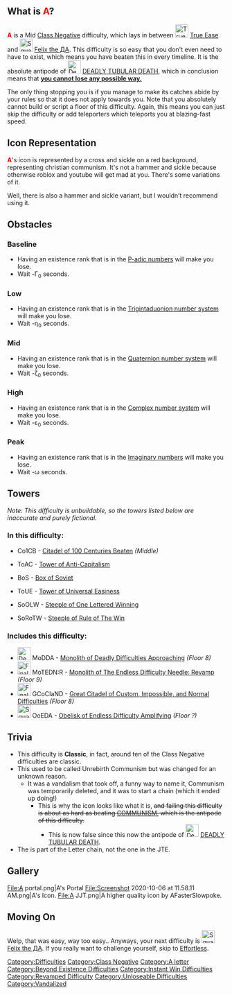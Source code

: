 {{NoticeScrollboxNew|Notices={{Classic}}{{Unloseable Difficulty}}}}{{NewDifficultyInfobox|title1=<span style="color:red">'''A'''</span>|image1=<gallery>
Screenshot 2020-10-06 at 11.58.11 AM.png|Current
Aaaa.png|Alternate
A JJT.png|Alternate 2
</gallery>|caption1=A's icon, represented by a hammer and sickle.|class=[[:Category:Class Negative|Class Negative]]|type=*[[:Category:Classic Difficulty|Classic Difficulty]]|previous=[[File:True Ease (New).webp|30x30px]] [[True Ease]]|next=[[File:Square Felix The AA.png|30px]] [[Felix the ДА]]|class_range=[[:Category:Class Negative|Middle Class Negative]]|difficulty_range=Baseline.|decal_id=Official: [https://create.roblox.com/store/asset/7690507746/A-difficulty?pageNumber=1&pagePosition=6&keyword=A+difficulty 7690507746]|creator(s)=* [[User:TheBlake12|TheBlake12]]
** [[User:Rarezites|Rarezites]] (Revamper)|date_added=6th of October, 2020|revamp_date=13th of August, 2022|sub_difficulty(ies)=None.|official_music(s)=''Pure silence.''|rating=-10<sup>10<sup>10<sup>1,000,000</sup></sup></sup>}}

==What is <span style="color:red">'''A'''</span>?==
<span style="color:red">'''A'''</span> is a Mid [[:Category:Class Negative|Class Negative]] difficulty, which lays in between [[File:True Ease (New).webp|30x30px]] [[True Ease]] and  [[File:Square Felix The AA.png|frameless|30x30px]] [[Felix the ДА]]. This difficulty is so easy that you don't even need to have to exist, which means you have beaten this in every timeline. It is the absolute antipode of [[File:Deadly Tubular Death Icon.gif|30x30px]] [[DEADLY TUBULAR DEATH]], which in conclusion means that '''<u>you cannot lose any possible way.</u>''' 

The only thing stopping you is if you manage to make its catches abide by your rules so that it does not apply towards you. Note that you absolutely cannot build or script a floor of this difficulty. Again, this means you can just skip the difficulty or add teleporters which teleports you at blazing-fast speed.

==Icon Representation==
<span style="color:red">'''A'''</span>'s icon is represented by a cross and sickle on a red background, representing christian communism. It's not a hammer and sickle because otherwise roblox and youtube will get mad at you. There's some variations of it.

Well, there is also a hammer and sickle variant, but I wouldn’t recommend using it.
==Obstacles==
===Baseline===
*Having an existence rank that is in the [[wikipedia:p-adic numbers|P-adic numbers]] will make you lose.
*Wait -Γ<sub>0</sub> seconds.

===Low===
*Having an existence rank that is in the [[wikipedia:Trigintaduonion|Trigintaduonion number system]] will make you lose.
*Wait -η<sub>0</sub> seconds.

===Mid===
*Having an existence rank that is in the [[wikipedia:Quaternion|Quaternion number system]] will make you lose.
*Wait -ζ<sub>0</sub> seconds.

===High===
*Having an existence rank that is in the [[wikipedia:Complex_number|Complex number system]] will make you lose.
*Wait -ε<sub>0</sub> seconds.

===Peak===
*Having an existence rank that is in the [[wikipedia:Complex_number|Imaginary numbers]] will make you lose.
*Wait -ω seconds.
==Towers==
''Note: This difficulty is unbuildable, so the towers listed below are inaccurate and purely fictional.''

===In this difficulty:===
*{{Class-1Difficulties|A}} Co1CB - [[Citadel of 100 Centuries Beaten]] ''(Middle)''
*{{Class-1Difficulties|A|30px}}ToAC - [https://www.roblox.com/games/12128382184/ABANDONED-Earths-Terrible-JJT-Towers Tower of Anti-Capitalism]
*{{Class-1Difficulties|A|30px}}BoS - [https://www.roblox.com/games/12128382184/ABANDONED-Earths-Terrible-JJT-Towers Box of Soviet]
*{{Class-1Difficulties|A|30px}}ToUE - [https://www.roblox.com/games/93012304960925/Chevochek-s-EJT-towers Tower of Universal Easiness]
*{{Class-1Difficulties|A|30px}}SoOLW - [https://www.roblox.com/games/9390221128/Update-UoFTE-Temperature-1 Steeple of One Lettered Winning]
*{{Class-1Difficulties|A|30px}}SoRoTW - [[Steeple of Rule of The Win]]
===Includes this difficulty:=== 
*[[File:Deadly Tubular Death Icon.gif|30x30px]] MoDDA - [[Monolith of Deadly Difficulties Approaching]] ''(Floor 8)''
*[[File:Final.png|30x30px]] MoTEDN:R - [[Monolith of The Endless Difficulty Needle: Revamp]] ''(Floor 9)''
*[[File:Final.png|30x30px]] GCoCIaND - [[Great Citadel of Custom, Impossible, and Normal Difficulties]] ''(Floor 8)''
*[[File:SquareSupreme.png|30x30px]] OoEDA - [[Obelisk of Endless Difficulty Amplifying]] ''(Floor ?)''
==Trivia==

*This difficulty is '''Classic''', in fact, around ten of the Class Negative difficulties are classic.
* This used to be called Unrebirth Communism but was changed for an unknown reason. 
**It was a vandalism that took off, a funny way to name it, Communism was temporarily deleted, and it was to start a chain (which it ended up doing!) 
***This is why the icon looks like what it is, <s>and failing this difficulty is about as hard as beating [[COMMUNISM]], which is the antipode of this difficulty.</s>
****This is now false since this now the antipode of [[File:Deadly Tubular Death Icon.gif|30x30px]] [[DEADLY TUBULAR DEATH]].
*The is part of the Letter chain, not the one in the JTE.

==Gallery ==
<gallery>
File:A portal.png|A's Portal
File:Screenshot 2020-10-06 at 11.58.11 AM.png|A's Icon.
File:A JJT.png|A higher quality icon by AFasterSlowpoke.
</gallery>

==Moving On==
Welp, that was easy, way too easy.. Anyways, your next difficulty is [[File:Square Felix The AA.png|30x30px]] [[Felix the ДА]]. If you really want to challenge yourself, skip to {{Class1Difficulties|Effortless}} [[w:c:jtoh:Effortless|Effortless]]. {{DifficultiesNavbox}}
[[Category:Difficulties]]
[[Category:Class Negative]]
[[Category:A letter]]
[[Category:Beyond Existence Difficulties]]
[[Category:Instant Win Difficulties]]
[[Category:Revamped Difficulty]]
[[Category:Unloseable Difficulties]]
[[Category:Vandalized]]